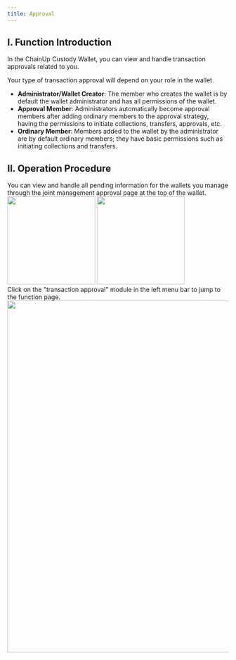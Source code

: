 ```yaml
---
title: Approval
---
```


## I. Function Introduction

In the ChainUp Custody Wallet, you can view and handle transaction approvals related to you.

Your type of transaction approval will depend on your role in the wallet.
- **Administrator/Wallet Creator**: The member who creates the wallet is by default the wallet administrator and has all permissions of the wallet.
- **Approval Member**: Administrators automatically become approval members after adding ordinary members to the approval strategy, having the permissions to initiate collections, transfers, approvals, etc.
- **Ordinary Member**: Members added to the wallet by the administrator are by default ordinary members; they have basic permissions such as initiating collections and transfers.

## II. Operation Procedure

<Steps>
<Step title="View Pending Approvals in the APP">
You can view and handle all pending information for the wallets you manage through the joint management approval page at the top of the wallet.
<div className="w-full flex items-center justify-center">
<CardGroup cols={2}>
    <img src="/images/custody-guide/transfer8en.png" width="200"/>
    <img src="/images/custody-guide/transfer9en.png" width="200"/>
</CardGroup>
</div>
</Step>

<Step title="View Pending Approvals on the PC">
Click on the "transaction approval" module in the left menu bar to jump to the function page.

<div className="w-full flex items-center justify-center">
    <img src="/images/custody-guide/transfer7en.png" width="800"/>
</div>

</Step>
</Steps>

